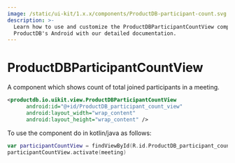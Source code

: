 ```yaml
---
image: /static/ui-kit/1.x.x/components/ProductDB-participant-count.svg
description: >-
  Learn how to use and customize the ProductDBParticipantCountView component in
  ProductDB's Android with our detailed documentation.
---
```


# ProductDBParticipantCountView

A component which shows count of total joined participants in a meeting.

```xml
<productdb.io.uikit.view.ProductDBParticipantCountView
      android:id="@+id/ProductDB_participant_count_view"
      android:layout_width="wrap_content"
      android:layout_height="wrap_content" />
```

To use the component do in kotlin/java as follows:

```kotlin
var participantCountView = findViewById(R.id.ProductDB_participant_count_view)
participantCountView.activate(meeting)
```

<head>
  <title>Android ProductDBParticipantCountView</title>
</head>
